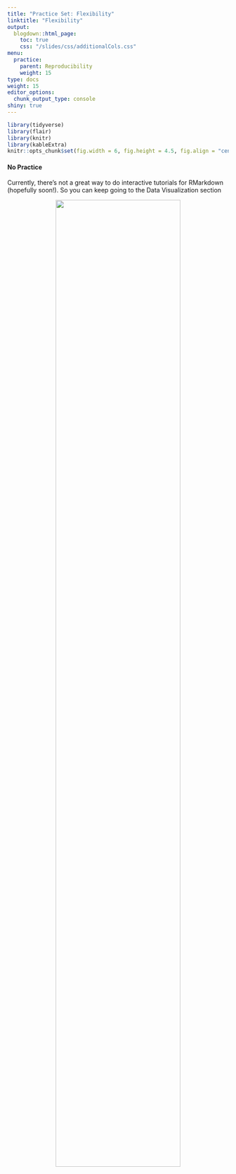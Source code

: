 ```yaml
---
title: "Practice Set: Flexibility"
linktitle: "Flexibility"
output:
  blogdown::html_page:
    toc: true
    css: "/slides/css/additionalCols.css"
menu:
  practice:
    parent: Reproducibility
    weight: 15
type: docs
weight: 15
editor_options: 
  chunk_output_type: console
shiny: true
---
```

```r
library(tidyverse)
library(flair)
library(knitr)
library(kableExtra)
knitr::opts_chunk$set(fig.width = 6, fig.height = 4.5, fig.align = "center")
```


#### No Practice
Currently, there's not a great way to do interactive tutorials for RMarkdown (hopefully soon!). So you can keep going to the Data Visualization section

<center>

<img src="../encouragementFigs/figure-html/ali.gif" width = "75%">

</center>